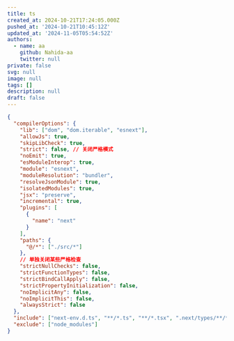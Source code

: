 ```yaml
---
title: ts
created_at: 2024-10-21T17:24:05.000Z
pushed_at: '2024-10-21T10:45:12Z'
updated_at: '2024-11-05T05:54:52Z'
authors:
  - name: aa
    github: Nahida-aa
    twitter: null
private: false
svg: null
image: null
tags: []
description: null
draft: false
---
```

```json path="tsconfig.josn"
{
  "compilerOptions": {
    "lib": ["dom", "dom.iterable", "esnext"],
    "allowJs": true,
    "skipLibCheck": true,
    "strict": false, // 关闭严格模式
    "noEmit": true,
    "esModuleInterop": true,
    "module": "esnext",
    "moduleResolution": "bundler",
    "resolveJsonModule": true,
    "isolatedModules": true,
    "jsx": "preserve",
    "incremental": true,
    "plugins": [
      {
        "name": "next"
      }
    ],
    "paths": {
      "@/*": ["./src/*"]
    },
    // 单独关闭某些严格检查
    "strictNullChecks": false,
    "strictFunctionTypes": false,
    "strictBindCallApply": false,
    "strictPropertyInitialization": false,
    "noImplicitAny": false,
    "noImplicitThis": false,
    "alwaysStrict": false
  },
  "include": ["next-env.d.ts", "**/*.ts", "**/*.tsx", ".next/types/**/*.ts", "src/app/tools/mdx/editor.jsx"],
  "exclude": ["node_modules"]
}
```
